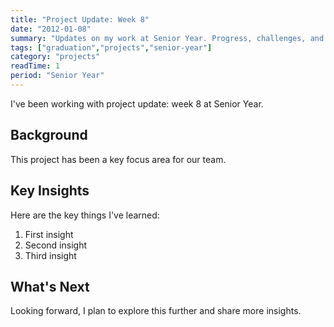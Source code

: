 ```yaml
---
title: "Project Update: Week 8"
date: "2012-01-08"
summary: "Updates on my work at Senior Year. Progress, challenges, and lessons learned."
tags: ["graduation","projects","senior-year"]
category: "projects"
readTime: 1
period: "Senior Year"
---
```


I've been working with project update: week 8 at Senior Year.

## Background

This project has been a key focus area for our team.

## Key Insights

Here are the key things I've learned:

1. First insight
2. Second insight
3. Third insight

## What's Next

Looking forward, I plan to explore this further and share more insights.

